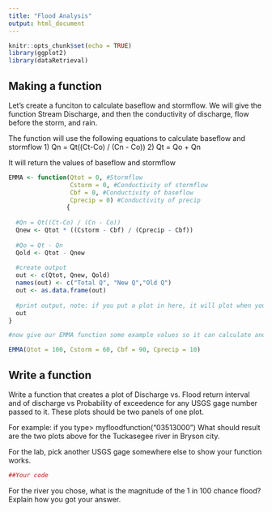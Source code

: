 ```yaml
---
title: "Flood Analysis"
output: html_document
---
```


```r
knitr::opts_chunk$set(echo = TRUE)
library(ggplot2)
library(dataRetrieval)
```

## Making a function
Let's create a funciton to calculate baseflow and stormflow. We will give the function Stream Discharge, and then the conductivity of discharge, flow before the storm, and rain.

The function will use the following equations to calculate baseflow and stormflow
1) Qn = Qt((Ct-Co) / (Cn - Co))
2) Qt = Qo + Qn

It will return the values of baseflow and stormflow

```r

EMMA <- function(Qtot = 0, #Stormflow
                 Cstorm = 0, #Conductivity of stormflow
                 Cbf = 0, #Conductivity of baseflow
                 Cprecip = 0) #Conductivity of precip
                { 
  
  #Qn = Qt((Ct-Co) / (Cn - Co))
  Qnew <- Qtot * ((Cstorm - Cbf) / (Cprecip - Cbf))
  
  #Qo = Qt - Qn
  Qold <- Qtot - Qnew
  
  #create output
  out <- c(Qtot, Qnew, Qold)
  names(out) <- c("Total Q", "New Q","Old Q")
  out <- as.data.frame(out)
  
  #print output, note: if you put a plot in here, it will plot when you run the function
  out
}

#now give our EMMA function some example values so it can calculate and return the Q values

EMMA(Qtot = 100, Cstorm = 60, Cbf = 90, Cprecip = 10)
```

## Write a function 

Write a function that creates a plot of Discharge vs. Flood return interval and of discharge vs Probability of exceedence for any USGS gage number passed to it. These plots should be two panels of one plot.

For example:
if you type> myfloodfunction("03513000")
What should result are the two plots above for the Tuckasegee river in Bryson city.

For the lab, pick another USGS gage somewhere else to show your function works.


```r
##Your code
```

For the river you chose, what is the magnitude of the 1 in 100 chance flood? Explain how you got your answer.

